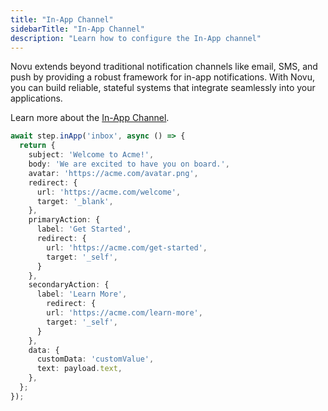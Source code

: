 ```yaml
---
title: "In-App Channel"
sidebarTitle: "In-App Channel"
description: "Learn how to configure the In-App channel"
---
```


Novu extends beyond traditional notification channels like email, SMS, and push by providing a robust framework for in-app notifications. With Novu, you can build reliable, stateful systems that integrate seamlessly into your applications.

Learn more about the [In-App Channel](/integrations/providers/in-app/overview).

```typescript
await step.inApp('inbox', async () => {
  return {
    subject: 'Welcome to Acme!',
    body: 'We are excited to have you on board.',
    avatar: 'https://acme.com/avatar.png',
    redirect: {
      url: 'https://acme.com/welcome',
      target: '_blank',
    },
    primaryAction: {
      label: 'Get Started',
      redirect: {
        url: 'https://acme.com/get-started',
        target: '_self',
      }
    },
    secondaryAction: {
      label: 'Learn More',
        redirect: {
        url: 'https://acme.com/learn-more',
        target: '_self',
      }
    },
    data: {
      customData: 'customValue',
      text: payload.text,
    },
  };
});
```
